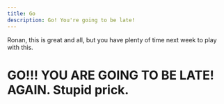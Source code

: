 ```yaml
---
title: Go
description: Go! You're going to be late!
---
```


Ronan, this is great and all, but you have plenty of time next week to play with this. 

# GO!!! YOU ARE GOING TO BE LATE! AGAIN. Stupid prick.
